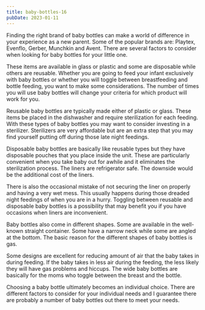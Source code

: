 ```yaml
---
title: baby-bottles-16
pubDate: 2023-01-11
---
```


Finding the right brand of baby bottles can make a world of difference in your experience as a new parent. Some of the popular brands are: Playtex, Evenflo, Gerber, Munchkin and Avent. There are several factors to consider when looking for baby bottles for your little one. 

These items are available in glass or plastic and some are disposable while others are reusable. Whether you are going to feed your infant exclusively with baby bottles or whether you will toggle between breastfeeding and bottle feeding, you want to make some considerations. The number of times you will use baby bottles will change your criteria for which product will work for you.

Reusable baby bottles are typically made either of plastic or glass. These items be placed in the dishwasher and require sterilization for each feeding. With these types of baby bottles you may want to consider investing in a sterilizer. Sterilizers are very affordable but are an extra step that you may find yourself putting off during those late night feedings. 

Disposable baby bottles are basically like reusable types but they have disposable pouches that you place inside the unit. These are particularly convenient when you take baby out for awhile and it eliminates the sterilization process. The liners are refrigerator safe. The downside would be the additional cost of the liners. 

There is also the occasional mistake of not securing the liner on properly and having a very wet mess. This usually happens during those dreaded night feedings of when you are in a hurry. Toggling between reusable and disposable baby bottles is a possibility that may benefit you if you have occasions when liners are inconvenient. 

Baby bottles also come in different shapes. Some are available in the well-known straight container. Some have a narrow neck while some are angled at the bottom. The basic reason for the different shapes of baby bottles is gas. 

Some designs are excellent for reducing amount of air that the baby takes in during feeding. If the baby takes in less air during the feeding, the less likely they will have gas problems and hiccups. The wide baby bottles are basically for the moms who toggle between the breast and the bottle. 

Choosing a baby bottle ultimately becomes an individual choice. There are different factors to consider for your individual needs and I guarantee there are probably a number of baby bottles out there to meet your needs.